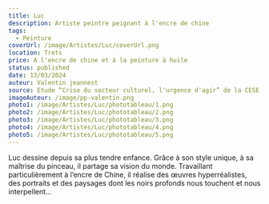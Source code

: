 ```yaml
---
title: Luc
description: Artiste peintre peignant à l'encre de chine
tags:
  - Peinture
coverUrl: /image/Artistes/Luc/coverUrl.png
location: Trets
price: A l'encre de chine et à la peinture à huile
status: published
date: 13/03/2024
auteur: Valentin jeannest
source: Etude “Crise du secteur culturel, l'urgence d'agir” de la CESE
imageAuteur: /image/pp-valentin.png
photo1: /image/Artistes/Luc/phototableau/1.png
photo2: /image/Artistes/Luc/phototableau/2.png
photo3: /image/Artistes/Luc/phototableau/3.png
photo4: /image/Artistes/Luc/phototableau/4.png
photo5: /image/Artistes/Luc/phototableau/5.png
---
```


Luc dessine depuis sa plus tendre enfance. Grâce à son style unique, à sa maîtrise du pinceau, il partage sa vision du monde. Travaillant particulièrement à l’encre de Chine, il réalise des œuvres hyperréalistes, des portraits et des paysages dont les noirs profonds nous touchent et nous interpellent...
